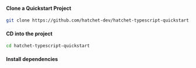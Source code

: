 
#### Clone a Quickstart Project

```bash copy
git clone https://github.com/hatchet-dev/hatchet-typescript-quickstart.git
```

#### CD into the project

```bash copy
cd hatchet-typescript-quickstart
```

#### Install dependencies

<InstallCommand installOnly />
